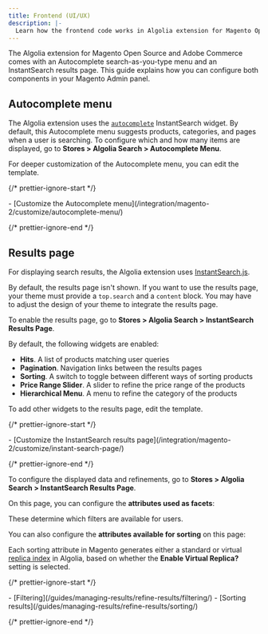 ```yaml
---
title: Frontend (UI/UX)
description: |-
  Learn how the frontend code works in Algolia extension for Magento Open Source and Adobe Commerce.
---
```


The Algolia extension for Magento Open Source and Adobe Commerce comes with an Autocomplete search-as-you-type menu
and an InstantSearch results page. This guide explains how you can configure both components in your Magento Admin panel.

## Autocomplete menu

The Algolia extension uses the [`autocomplete`](/api-reference/widgets/autocomplete/js/) InstantSearch widget. By default, this Autocomplete menu suggests products, categories, and pages when a user is searching.
To configure which and how many items are displayed, go to **Stores > Algolia Search > Autocomplete Menu**.

For deeper customization of the Autocomplete menu, you can edit the template.

{/* prettier-ignore-start */}

<Info>
  - [Customize the Autocomplete menu](/integration/magento-2/customize/autocomplete-menu/)
</Info>

{/* prettier-ignore-end */}

## Results page

For displaying search results, the Algolia extension uses [InstantSearch.js](/api-reference/widgets/js/).

By default, the results page isn't shown.
If you want to use the results page, your theme must provide a `top.search` and a `content` block.
You may have to adjust the design of your theme to integrate the results page.

To enable the results page, go to **Stores > Algolia Search > InstantSearch Results Page**.

By default, the following widgets are enabled:

- **Hits**. A list of products matching user queries
- **Pagination**. Navigation links between the results pages
- **Sorting**. A switch to toggle between different ways of sorting products
- **Price Range Slider**. A slider to refine the price range of the products
- **Hierarchical Menu**. A menu to refine the category of the products

To add other widgets to the results page, edit the template.

{/* prettier-ignore-start */}

<Info>
  - [Customize the InstantSearch results page](/integration/magento-2/customize/instant-search-page/)
</Info>

{/* prettier-ignore-end */}

To configure the displayed data and refinements, go to **Stores > Algolia Search > InstantSearch Results Page**.

On this page, you can configure the **attributes used as facets**:

These determine which filters are available for users.

You can also configure the **attributes available for sorting** on this page:

Each sorting attribute in Magento generates either a standard or virtual [replica index](/guides/managing-results/refine-results/sorting/in-depth/replicas/) in Algolia, based on whether the **Enable Virtual Replica?** setting is selected.

{/* prettier-ignore-start */}

<Info>
  - [Filtering](/guides/managing-results/refine-results/filtering/)
  - [Sorting results](/guides/managing-results/refine-results/sorting/)
</Info>

{/* prettier-ignore-end */}

